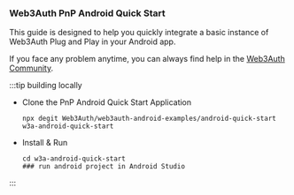 ### Web3Auth PnP Android Quick Start

This guide is designed to help you quickly integrate a basic instance of Web3Auth Plug and Play in your Android app.

If you face any problem anytime, you can always find help in the [Web3Auth Community](https://web3auth.io/community/c/help-pnp/pnp-android/16).

:::tip building locally

- Clone the PnP Android Quick Start Application

  ```shell npm2yarn
  npx degit Web3Auth/web3auth-android-examples/android-quick-start w3a-android-quick-start
  ```

- Install & Run

  ```shell npm2yarn
  cd w3a-android-quick-start
  ### run android project in Android Studio
  ```

:::
